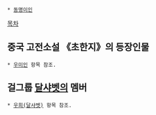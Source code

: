  * [[동명이인]]

[[목차]]
== 중국 고전소설 《초한지》의 등장인물 ==
 * [[우미인]] 항목 참조.

== 걸그룹 [[달샤벳]]의 멤버 ==
 * [[우희(달샤벳)]] 항목 참조.
